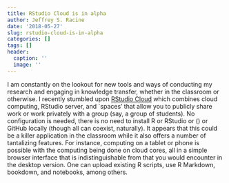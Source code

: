 ```yaml
---
title: RStudio Cloud is in alpha
author: Jeffrey S. Racine
date: '2018-05-27'
slug: rstudio-cloud-is-in-alpha
categories: []
tags: []
header:
  caption: ''
  image: ''
---
```


I am constantly on the lookout for new tools and ways of conducting my research and engaging in knowledge transfer, whether in the classroom or otherwise. I recently stumbled upon [RStudio Cloud](https://rstudio.cloud) which combines cloud computing, RStudio server, and `spaces' that allow you to publicly share work or work privately with a group (say, a group of students). No configuration is needed, there is no need to install R or RStudio or \(\TeX\) or GitHub locally (though all can coexist, naturally). It appears that this could be a killer application in the classroom while it also offers a number of tantalizing features. For instance, computing on a tablet or phone is possible with the computing being done on cloud cores, all in a simple browser interface that is indistinguishable from that you would encounter in the desktop version. One can upload existing R scripts, use R Markdown, bookdown, and notebooks, among others.